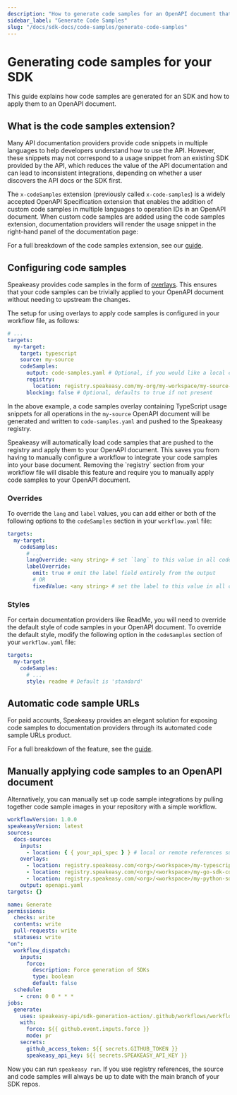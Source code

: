 ```yaml
---
description: "How to generate code samples for an OpenAPI document that match the SDK."
sidebar_label: "Generate Code Samples"
slug: "/docs/sdk-docs/code-samples/generate-code-samples"
---
```



# Generating code samples for your SDK

This guide explains how code samples are generated for an SDK and how to apply them to an OpenAPI document.

## What is the code samples extension?

Many API documentation providers provide code snippets in multiple languages to help developers understand how to use the API. However, these snippets
may not correspond to a usage snippet from an existing SDK provided by the API, which reduces the value of the API documentation and can lead to inconsistent integrations, depending on whether a user discovers the API docs or the SDK first.

The `x-codeSamples` extension (previously called `x-code-samples`) is a widely accepted OpenAPI Specification extension that enables the addition of custom code samples in multiple languages to operation IDs in an OpenAPI document.
When custom code samples are added using the code samples extension, documentation providers will render the usage snippet in the right-hand panel of the documentation page:

For a full breakdown of the code samples extension, see our [guide](/guides/openapi/x-codesamples).

## Configuring code samples

Speakeasy provides code samples in the form of [overlays](/docs/prep-openapi/overlays/create-overlays#what-are-overlays). This ensures that your code samples can be trivially applied to your OpenAPI document without needing to upstream the changes.

The setup for using overlays to apply code samples is configured in your workflow file, as follows:

```yaml .speakeasy/workflow.yaml
# ...
targets:
  my-target:
    target: typescript
    source: my-source
    codeSamples:
      output: code-samples.yaml # Optional, if you would like a local copy of your code samples to be produced
      registry:
        location: registry.speakeasy.com/my-org/my-workspace/my-source-typescript-code-samples
      blocking: false # Optional, defaults to true if not present
```

In the above example, a code samples overlay containing TypeScript usage snippets for all operations in the `my-source` OpenAPI document will be
generated and written to `code-samples.yaml` and pushed to the Speakeasy registry.

<Callout title="Why use the registry?" >
  Speakeasy will automatically load code samples that are pushed to the registry and apply them to your OpenAPI document.
  This saves you from having to manually configure a workflow to integrate your code samples into your base document.
  Removing the `registry` section from your workflow file will disable this feature and require you to manually apply code samples to your OpenAPI document.
</Callout>

### Overrides

To override the `lang` and `label` values, you can add either or both of the following options to the `codeSamples` section in your `workflow.yaml` file:

```yaml
targets:
  my-target:
    codeSamples:
      # ...
      langOverride: <any string> # set `lang` to this value in all code samples
      labelOverride:
        omit: true # omit the label field entirely from the output
        # OR
        fixedValue: <any string> # set the label to this value in all code samples
```

### Styles

For certain documentation providers like ReadMe, you will need to override the default style of code samples in your OpenAPI document.
To override the default style, modify the following option in the `codeSamples` section of your `workflow.yaml` file:

```yaml
targets:
  my-target:
    codeSamples:
      # ...
      style: readme # Default is 'standard'
```

## Automatic code sample URLs

For paid accounts, Speakeasy provides an elegant solution for exposing code samples to documentation providers through its automated code sample URLs product.

For a full breakdown of the feature, see the [guide](/docs/automated-code-sample-urls).

## Manually applying code samples to an OpenAPI document

Alternatively, you can manually set up code sample integrations by pulling together code sample images in your repository with a simple workflow.

```yaml .speakeasy/workflow.yaml
workflowVersion: 1.0.0
speakeasyVersion: latest
sources:
  docs-source:
    inputs:
      - location: { { your_api_spec } } # local or remote references supported
    overlays:
      - location: registry.speakeasy.com/<org>/<workspace>/my-typescript-sdk-code-samples # location of the code samples from previous step
      - location: registry.speakeasy.com/<org>/<workspace>/my-go-sdk-code-samples
      - location: registry.speakeasy.com/<org>/<workspace>/my-python-sdk-code-samples
    output: openapi.yaml
targets: {}
```

```yaml .github/workflows/sdk_generation.yaml
name: Generate
permissions:
  checks: write
  contents: write
  pull-requests: write
  statuses: write
"on":
  workflow_dispatch:
    inputs:
      force:
        description: Force generation of SDKs
        type: boolean
        default: false
  schedule:
    - cron: 0 0 * * *
jobs:
  generate:
    uses: speakeasy-api/sdk-generation-action/.github/workflows/workflow-executor.yaml@v15
    with:
      force: ${{ github.event.inputs.force }}
      mode: pr
    secrets:
      github_access_token: ${{ secrets.GITHUB_TOKEN }}
      speakeasy_api_key: ${{ secrets.SPEAKEASY_API_KEY }}
```

Now you can run `speakeasy run`. If you use registry references, the source and code samples will always be up to date with the main branch of your SDK repos.

